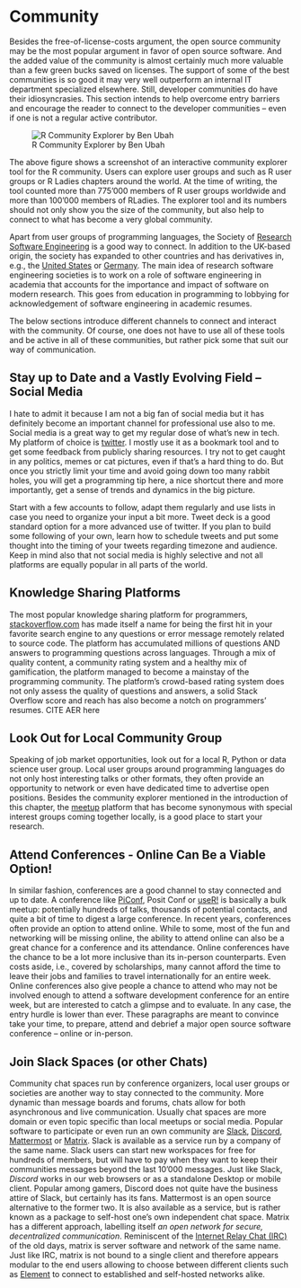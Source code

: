 # Community

Besides the free-of-license-costs argument, the open source community may be the most popular argument in favor of open source software. 
And the added value of the community is almost certainly much more valuable than a few green bucks saved on licenses. 
The support of some of the best communities is so good it may very well outperform an internal IT department specialized elsewhere.
Still, developer communities do have their idiosyncrasies.
This section intends to help overcome entry barriers and encourage the reader to connect to the developer communities -- even if one is not a regular active contributor. 

![R Community Explorer by Ben Ubah](images/community_explorer.png)

The above figure shows a screenshot of an interactive community explorer tool for the R community.
Users can explore user groups and such as R user groups or R Ladies chapters around the world. At the time of writing, the tool counted more than 775'000 members of R user groups worldwide and more than 100'000 members of RLadies.
The explorer tool and its numbers should not only show you the size of the community, but also help to connect to what has become a very global community. 

Apart from user groups of programming languages, the Society of [Research Software Engineering](https://society-rse.org/) is a good way to connect.
In addition to the UK-based origin, the society has expanded to other countries and has derivatives in, e.g., the [United States](https://us-rse.org/) or [Germany](https://de-rse.org/de/index.html).
The main idea of research software engineering societies is to work on a role of software engineering in academia that accounts for the importance and impact of software on modern research. This goes from education in programming to lobbying for acknowledgement of software engineering in academic resumes. 

The below sections introduce different channels to connect and interact with the community. 
Of course, one does not have to use all of these tools and be active in all of these communities, but rather pick some that suit our way of communication. 

## Stay up to Date and a Vastly Evolving Field -- Social Media

I hate to admit it because I am not a big fan of social media but it has definitely become an important channel for professional use also to me.
Social media is a great way to get my regular dose of what's new in tech. My platform of choice is [twitter](https://twitter.com/whatsgoodio).
I mostly use it as a bookmark tool and to get some feedback from publicly sharing resources.
I try not to get caught in any politics, memes or cat pictures, even if that's a hard thing to do. 
But once you strictly limit your time and avoid going down too many rabbit holes, you will get a programming tip here, a nice shortcut there and more importantly, get a sense of trends and dynamics in the big picture. 

Start with a few accounts to follow, adapt them regularly and use lists in case you need to organize your input a bit more. Tweet deck is a good standard option for a more advanced use of twitter.
If you plan to build some following of your own, learn how to schedule tweets and put some thought into the timing of your tweets regarding timezone and audience.
Keep in mind also that not social media is highly selective and not all platforms are equally popular in all parts of the world.  

## Knowledge Sharing Platforms

The most popular knowledge sharing platform for programmers, [stackoverflow.com](https://stackoverflow.com) has made itself a name for being the first hit in your favorite search engine to any questions or error message remotely related to source code.
The platform has accumulated millions of questions AND answers to programming questions across languages. 
Through a mix of quality content, a community rating system and a healthy mix of gamification, the platform managed to become a mainstay of the programming community. 
The platform's crowd-based rating system does not only assess the quality of questions and answers, a solid Stack Overflow score and reach has also become a notch on programmers' resumes.  CITE AER here

## Look Out for Local Community Group 

Speaking of job market opportunities, look out for a local R, Python or data science user group. 
Local user groups around programming languages do not only host interesting talks or other formats, they often provide an opportunity to network or even have dedicated time to advertise open positions. 
Besides the community explorer mentioned in the introduction of this chapter, the [meetup](https://www.meetup.com/) platform that has become synonymous with special interest groups coming together locally, is a good place to start your research.  


## Attend Conferences - Online Can Be a Viable Option!

In similar fashion, conferences are a good channel to stay connected and up to date. 
A conference like [PiConf](https://piconf.net/), Posit Conf or [useR!](https://twitter.com/_useRconf) is basically a bulk meetup: potentially hundreds of talks, thousands of potential contacts, and quite a bit of time to digest a large conference. 
In recent years, conferences often provide an option to attend online. While to some, most of the fun and networking will be missing online, the ability to attend online can also be a great chance for a conference and its attendance. Online conferences have the chance to be a lot more inclusive than its in-person counterparts. Even costs aside, i.e., covered by scholarships, many cannot afford the time to leave their jobs and families to travel internationally for an entire week. 
Online conferences also give people a chance to attend who may not be involved enough to attend a software development conference for an entire week, but are interested to catch a glimpse and to evaluate. 
In any case, the entry hurdle is lower than ever. These paragraphs are meant to convince  take your time, to prepare, attend and debrief a major open source software conference -- online or in-person. 


## Join Slack Spaces (or other Chats) 

Community chat spaces run by conference organizers, local user groups or societies are another way to stay connected to the community. More dynamic than message boards and forums, chats allow for both asynchronous and live communication. Usually chat spaces are 
more domain or even topic specific than local meetups or social media.
Popular software to participate or even run an own community are [Slack](https://slack.com), [Discord](https://discord.com/), [Mattermost](https://mattermost.com/) or [Matrix](https://matrix.org/).
Slack is available as a service run by a company of the same name.
Slack users can start new workspaces for free for hundreds of members, but will have to pay when they want to keep their communities messages beyond the last 10'000 messages.
Just like Slack, *Discord* works in our web browsers or as a standalone Desktop or mobile client.
Popular among gamers, Discord does not quite have the business attire of Slack, but certainly has its fans.
Mattermost is an open source alternative to the former two.
It is also available as a service, but is rather known as a package to self-host one's own independent chat space.
Matrix has a different approach, labelling itself *an open network for secure, decentralized communication*.
Reminiscent of the [Internet Relay Chat (IRC)](https://en.wikipedia.org/wiki/Internet_Relay_Chat) of the old days, matrix is server software and network of the same name. 
Just like IRC, matrix is not bound to a single client and therefore appears modular to the end users allowing to choose between different clients such as [Element](https://element.io/) to connect to established and self-hosted networks alike. 

